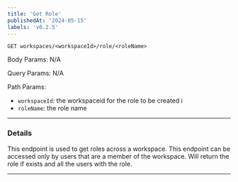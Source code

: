 ```yaml
---
title: 'Get Role'
publishedAt: '2024-05-15'
labels: 'v0.2.5'
---
```


`GET workspaces/<workspaceId>/role/<roleName>`

Body Params: N/A

Query Params: N/A

Path Params:

- `workspaceId`: the workspaceid for the role to be created i
- `roleName`: the role name

---

### Details

This endpoint is used to get roles across a workspace.
This endpoint can be accessed only by users that are a member of the workspace. Will return the role if exists and all the users with the role.

---
